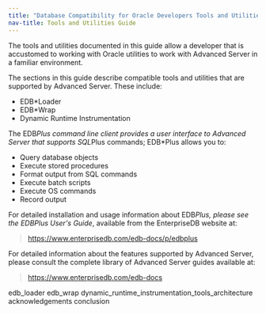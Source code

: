 ```yaml
---
title: "Database Compatibility for Oracle Developers Tools and Utilities Guide"
nav-title: Tools and Utilities Guide
---
```


<div id="index" class="registered_link"></div>


The tools and utilities documented in this guide allow a developer that is accustomed to working with Oracle utilities to work with Advanced Server in a familiar environment.

The sections in this guide describe compatible tools and utilities that are supported by Advanced Server. These include:

  - EDB*Loader
  - EDB*Wrap
  - Dynamic Runtime Instrumentation

The EDB*Plus command line client provides a user interface to Advanced Server that supports SQL*Plus commands; EDB*Plus allows you to:

  - Query database objects
  - Execute stored procedures
  - Format output from SQL commands
  - Execute batch scripts
  - Execute OS commands
  - Record output

For detailed installation and usage information about EDB*Plus, please see the *EDB*Plus User's Guide*, available from the EnterpriseDB website at:

> <https://www.enterprisedb.com/edb-docs/p/edbplus>

For detailed information about the features supported by Advanced Server, please consult the complete library of Advanced Server guides available at:

> <https://www.enterprisedb.com/edb-docs>

<div class="toctree" data-maxdepth="4">

edb_loader edb_wrap dynamic_runtime_instrumentation_tools_architecture acknowledgements conclusion

</div>
